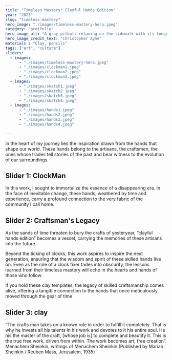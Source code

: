 ```yaml
---
title: "Timeless Mastery: Clayful Hands Edition"
year: "2023"
slug: "timeless-mastery"
hero_image: "./images/timeless-mastery-hero.jpeg"
category: "protfolio"
hero_image_alt: "A gray pitbull relaxing on the sidewalk with its tongue hanging out"
hero_image_credit_text: "Christopher Ayme"
materials : "Clay, pencils"
tags: ["art", "culture"]
sliders:
  - images:
      - "./images/timeless-mastery-hero.jpeg"
      - "./images/clockman1.jpeg"
      - "./images/clockman2.jpeg"
      - "./images/clockman3.jpeg"
  - images:
      - "./images/skatch1.jpeg"
      - "./images/skatch2.jpeg"
      - "./images/skatch3.jpeg"
      - "./images/skatch4.jpeg"
  - images:
      - "./images/hands1.jpeg"
      - "./images/hands2.jpeg"
      - "./images/hands3.jpeg"
      - "./images/hands4.jpeg"

---
```


In the heart of my journey lies the inspiration drawn from the hands that shape
our world. These hands belong to the artisans, the craftsmen, the ones whose
trades tell stories of the past and bear witness to the evolution of our
surroundings.

## Slider 1: ClockMan

In this work, I sought to immortalize the essence of a disappearing era.
In the face of inevitable change, these hands, weathered by time and
experience, carry a profound connection to the very fabric of the community I
call home.

## Slider 2: Craftsman's Legacy

As the sands of time threaten to bury the crafts of yesteryear, “clayful hands
edition” becomes a vessel, carrying the memories of these artisans into the
future.

Beyond the ticking of clocks, this work aspires to inspire the next generation,
ensuring that the wisdom and spirit of these skilled hands live on. Even as the
role of a clock fixer fades into obscurity, the lessons learned from their timeless
mastery will echo in the hearts and hands of those who follow.

If you hold these clay templates, the legacy of skilled craftsmanship comes
alive, offering a tangible connection to the hands that once meticulously
moved through the gear of time

## Slider 3: clay

“The crafts man takes on a known role in order to fulfill it
completely. That is why he invests all his talents in his work and
devotes to it his entire soul. He his the master of the craft, [whose
job is] to complete and beautify it. This is the true free work, driven
from within. The work becomes art, free creation”.
Menachem Sheinkin, writings of Menachem Sheinkin
(Published by Marian Sheinkin / Reuben Mass, Jerusalem, 1935)